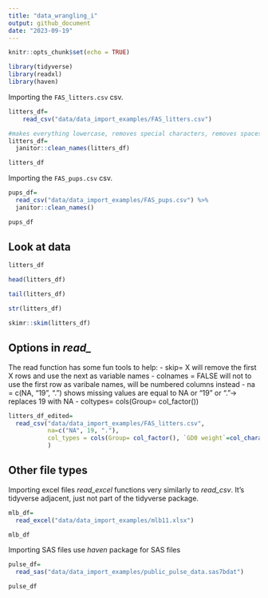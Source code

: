```yaml
---
title: "data_wrangling_i"
output: github_document
date: "2023-09-19"
---
```


```r
knitr::opts_chunk$set(echo = TRUE)

library(tidyverse)
library(readxl)
library(haven)
```
Importing the `FAS_litters.csv` csv. 
```r

litters_df= 
    read_csv("data/data_import_examples/FAS_litters.csv")

#makes everything lowercase, removes special characters, removes spaces
litters_df= 
  janitor::clean_names(litters_df)

litters_df

```
Importing the `FAS_pups.csv` csv. 
```r

pups_df= 
  read_csv("data/data_import_examples/FAS_pups.csv") %>%
  janitor::clean_names()

pups_df
```
## Look at data

```r
litters_df

head(litters_df)

tail(litters_df)
```

```r
str(litters_df)

skimr::skim(litters_df)

```
## Options in *read_*

The read function has some fun tools to help: 
  - skip= X will remove the first X rows and use the next as variable names 
  - colnames = FALSE will not to use the first row as varibale names, will be numbered columns instead
  - na = c(NA, "19", ".") shows missing values are equal to NA or "19" or "."-> replaces 19 with NA
  - coltypes= cols(Group= col_factor())
```r
litters_df_edited= 
  read_csv("data/data_import_examples/FAS_litters.csv",
           na=c("NA", 19, "."), 
           col_types = cols(Group= col_factor(), `GD0 weight`=col_character())
           ) 

```

## Other file types

Importing excel files
*read_excel* functions very similarly to *read_csv*. It's tidyverse adjacent, just not part of the tidyverse package. 
```r
mlb_df= 
  read_excel("data/data_import_examples/mlb11.xlsx")

mlb_df
```

Importing SAS files 
use *haven* package for SAS files 
```r
pulse_df= 
  read_sas("data/data_import_examples/public_pulse_data.sas7bdat")

pulse_df
```





